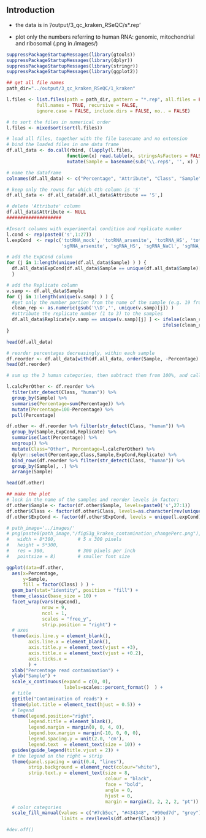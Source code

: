 
## Introduction

- the data is in '/output/3_qc_kraken_RSeQC/s*.rep'

- plot only the numbers referring to human RNA: genomic, mitochondrial and ribosomal (.png in /images/)

```r
suppressPackageStartupMessages(library(gtools))
suppressPackageStartupMessages(library(dplyr))
suppressPackageStartupMessages(library(stringr))
suppressPackageStartupMessages(library(ggplot2))
```


```r
## get all file names
path_dir="../output/3_qc_kraken_RSeQC/1_kraken"

l.files <- list.files(path = path_dir, pattern = "*.rep", all.files = FALSE,
           full.names = TRUE, recursive = FALSE,                              
           ignore.case = FALSE, include.dirs = FALSE, no.. = FALSE)

# to sort the files in numerical order
l.files <- mixedsort(sort(l.files))

# load all files, together with the file basename and no extension
# bind the loaded files in one data frame
df.all_data <- do.call(rbind, (lapply(l.files, 
                      function(x) read.table(x, stringsAsFactors = FALSE, fill=TRUE, header=FALSE)[c(1,4,6)] %>% 
                      mutate(Sample = basename(sub('\\.rep$', '', x) ) ) ) ) ) 

# name the dataframe
colnames(df.all_data) <- c("Percentage", "Attribute", "Class", "Sample")

# keep only the rowns for which 4th column is 'S' 
df.all_data <- df.all_data[df.all_data$Attribute == 'S',]

# delete 'Attribute' column
df.all_data$Attribute <- NULL
####################

#Insert columns with experimental condition and replicate number
l.cond <- rep(paste0('s',1:27))
l.expCond  <- rep(c('totRNA_mock', 'totRNA_arsenite', 'totRNA_HS', 'totRNA_NaCl', 'totRNA_UV', 
                    'sgRNA_arsenite', 'sgRNA_HS', 'sgRNA_NaCl', 'sgRNA_UV'), each=3)

# add the ExpCond column
for (j in 1:length(unique(df.all_data$Sample) ) ) {
  df.all_data$ExpCond[df.all_data$Sample == unique(df.all_data$Sample)[j] ] <- l.expCond[j]  
  }

# add the Replicate column
v.samp <- df.all_data$Sample
for (j in 1:length(unique(v.samp) ) ) {
  #get only the number portion from the name of the sample (e.g. 19 from s19)
  clean_rep <- as.numeric(gsub('\\D','', unique(v.samp)[j]) )
  #attribute the replicate number (1 to 3) to the samples
  df.all_data$Replicate[v.samp == unique(v.samp)[j] ] <- ifelse(clean_rep %% 3 == 0, 3, 
                                                         ifelse(clean_rep %% 3 == 1, 1, 2) )
}

head(df.all_data)
```

```r
# reorder percentages decreasingly, within each sample
df.reorder <- df.all_data[with(df.all_data, order(Sample, -Percentage) ),]
head(df.reorder)
```



```r
# sum up the 3 human categories, then subtract them from 100%, and call all of that 'Other' class

l.calcPerOther <- df.reorder %>% 
  filter(str_detect(Class, "human")) %>% 
  group_by(Sample) %>% 
  summarise(Percentage=sum(Percentage)) %>% 
  mutate(Percentage=100-Percentage) %>% 
  pull(Percentage)

df.other <- df.reorder %>% filter(str_detect(Class, "human")) %>% 
  group_by(Sample,ExpCond,Replicate) %>% 
  summarise(last(Percentage)) %>% 
  ungroup() %>% 
  mutate(Class="Other", Percentage=l.calcPerOther) %>% 
  dplyr::select(Percentage,Class,Sample,ExpCond,Replicate) %>% 
  bind_rows(df.reorder %>% filter(str_detect(Class, "human")) %>% 
  group_by(Sample), .) %>% 
  arrange(Sample) 

head(df.other)
```

```r
## make the plot
# lock in the name of the samples and reorder levels in factor:
df.other$Sample <- factor(df.other$Sample, levels=paste0('s',27:1))
df.other$Class <- factor(df.other$Class, levels=as.character(rev(unique(df.other$Class)) ) )
df.other$ExpCond <- factor(df.other$ExpCond, levels = unique(l.expCond))

# path_image='../images/'
# png(paste0(path_image,"/figS3g_kraken_contamination_changePerc.png"),
#   width = 8*300,        # 5 x 300 pixels
#   height = 5*300,
#   res = 300,            # 300 pixels per inch
#   pointsize = 8)        # smaller font size

ggplot(data=df.other,
  aes(x=Percentage, 
      y=Sample, 
      fill = factor(Class) ) ) +
  geom_bar(stat="identity", position = "fill") +
  theme_classic(base_size = 10) +
  facet_wrap(vars(ExpCond), 
             nrow = 9, 
             ncol = 1, 
             scales = "free_y", 
             strip.position = "right") +
  # axes
  theme(axis.line.y = element_blank(), 
        axis.line.x = element_blank(),     
        axis.title.y = element_text(vjust = +3),
        axis.title.x = element_text(vjust = +0.2),
        axis.ticks.x = 
        ) +
  xlab("Percentage read contamination") +  
  ylab("Sample") +  
  scale_x_continuous(expand = c(0, 0), 
                     labels=scales::percent_format()  ) +
  # title  
  ggtitle("Contamination of reads") + 
  theme(plot.title = element_text(hjust = 0.5)) + 
  # legend
  theme(legend.position="right", 
        legend.title = element_blank(),
        legend.margin = margin(0, 0, 4, 0), 
        legend.box.margin = margin(-10, 0, 0, 0),
        legend.spacing.y = unit(2.0, 'cm'), 
        legend.text  = element_text(size = 10)) +
  guides(guide_legend(title.vjust = 2)) +
  # the legend on the right = strip
  theme(panel.spacing = unit(0.4, "lines"), 
        strip.background = element_rect(colour="white"),
        strip.text.y = element_text(size = 8, 
                                    colour = "black", 
                                    face = "bold",
                                    angle = 0,
                                    hjust = 0, 
                                    margin = margin(2, 2, 2, 2, "pt")) ) +
  # color categories  
  scale_fill_manual(values = c("#7cb5ec", "#434348", "#90ed7d", "grey"), 
                    limits = rev(levels(df.other$Class)) )

#dev.off()
```